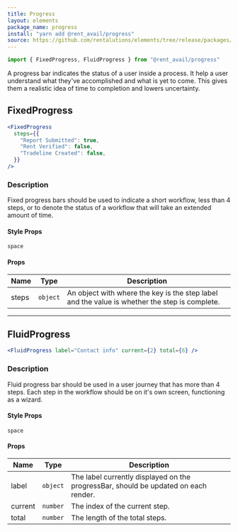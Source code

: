 ```yaml
---
title: Progress
layout: elements
package_name: progress
install: "yarn add @rent_avail/progress"
source: https://github.com/rentalutions/elements/tree/release/packages/progress
---
```


```js
import { FixedProgress, FluidProgress } from "@rent_avail/progress"
```

A progress bar indicates the status of a user inside a process. It help a user understand what they've accomplished and what is yet to come. This gives them a realistic idea of time to completion and lowers uncertainty.

## FixedProgress

```jsx live
<FixedProgress
  steps={{
    "Report Submitted": true,
    "Rent Verified": false,
    "Tradeline Created": false,
  }}
/>
```

### Description

Fixed progress bars should be used to indicate a short workflow, less than 4 steps, or to denote the status of a workflow that will take an extended amount of time.

#### Style Props

`space`

#### Props

| Name  | Type     | Description                                                                                   |
| ----- | -------- | --------------------------------------------------------------------------------------------- |
| steps | `object` | An object with where the key is the step label and the value is whether the step is complete. |

---

## FluidProgress

```jsx live
<FluidProgress label="Contact info" current={2} total={6} />
```

### Description

Fluid progress bar should be used in a user journey that has more than 4 steps. Each step in the workflow should be on it's own screen, functioning as a wizard.

#### Style Props

`space`

#### Props

| Name    | Type     | Description                                                                         |
| ------- | -------- | ----------------------------------------------------------------------------------- |
| label   | `object` | The label currently displayed on the progressBar, should be updated on each render. |
| current | `number` | The index of the current step.                                                      |
| total   | `number` | The length of the total steps.                                                      |
